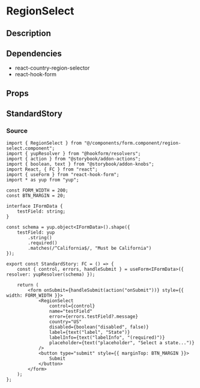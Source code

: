
<Meta title="general/form/region-select" component={RegionSelect} />

# RegionSelect

## Description

## Dependencies
* react-country-region-selector
* react-hook-form

## Props
<Props of={RegionSelect} />

## StandardStory
<Preview>
	<Story name="standard">
		<StandardStory />
	</Story>
</Preview>

### Source
```tsx
import { RegionSelect } from "@/components/form.component/region-select.component";
import { yupResolver } from "@hookform/resolvers";
import { action } from "@storybook/addon-actions";
import { boolean, text } from "@storybook/addon-knobs";
import React, { FC } from "react";
import { useForm } from "react-hook-form";
import * as yup from "yup";

const FORM_WIDTH = 200;
const BTN_MARGIN = 20;

interface IFormData {
	testField: string;
}

const schema = yup.object<IFormData>().shape({
	testField: yup
		.string()
		.required()
		.matches(/^California$/, "Must be California")
});

export const StandardStory: FC = () => {
	const { control, errors, handleSubmit } = useForm<IFormData>({ resolver: yupResolver(schema) });

	return (
		<form onSubmit={handleSubmit(action("onSubmit"))} style={{ width: FORM_WIDTH }}>
			<RegionSelect
				control={control}
				name="testField"
				error={errors.testField?.message}
				country="US"
				disabled={boolean("disabled", false)}
				label={text("label", "State")}
				labelInfo={text("labelInfo", "(required)")}
				placeholder={text("placeholder", "Select a state...")}
			/>
			<button type="submit" style={{ marginTop: BTN_MARGIN }}>
				Submit
			</button>
		</form>
	);
};
```
